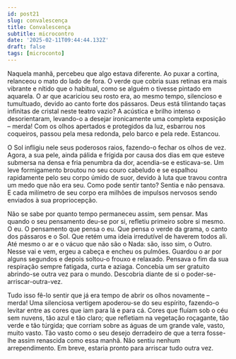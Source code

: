 ```yaml
---
id: post21
slug: convalescença
title: Convalescença
subtitle: microcontro
date: '2025-02-11T09:44:44.132Z'
draft: false
tags: [microconto]
---
```

Naquela manhã, percebeu que algo estava diferente. 
Ao puxar a cortina, relanceou o mato do lado de fora. O verde 
que cobria suas retinas era mais vibrante e nítido que o habitual, 
como se alguém o tivesse pintado em aquarela. O ar que acariciou 
seu rosto era, ao mesmo tempo, silencioso e tumultuado, devido ao 
canto forte dos pássaros. Deus está tilintando taças infinitas de cristal
neste teatro vazio? A acústica e brilho intenso o desorientaram,
levando-o a desejar ironicamente uma completa exposição – merda! 
Com os olhos apertados e protegidos da luz, esbarrou nos 
coqueiros, passou pela mesa redonda, pelo barco e pela rede. Estancou.

O Sol infligiu nele seus poderosos raios, fazendo-o fechar os olhos de vez. 
Agora, a sua pele, ainda pálida e frígida por causa dos 
dias em que esteve submersa na densa e fria penumbra da dor, acendia-se e esticava-se. 
Um leve formigamento broutou no seu couro cabeludo e se espalhou rapidamente
pelo seu corpo úmido de suor, devido à luta que travou contra um medo que
não era seu. Como pode sentir tanto? Sentia e não pensava. 
E cada milímetro de seu corpo era milhões de impulsos 
nervosos sendo enviados à sua propriocepção. 

Não se sabe por quanto tempo permaneceu assim, sem pensar.
Mas quando o seu pensamento deu-se por si, refletiu primeiro sobre si mesmo. 
O eu. O pensamento que pensa o eu. Que pensa o verde da grama, 
o canto dos pássaros e o Sol. Que retém uma ideia irredutível de haverem todos ali. 
Até mesmo o ar e o vácuo que não são o Nada: são, isso sim, o Outro. 
Nesse vai e vem, ergeu a cabeça e encheu os pulmões. 
Guardou o ar por alguns segundos e depois soltou-o frouxo e relaxado.
Pensava o fim da sua respiração sempre fatigada, curta e aziaga.
Concebia um ser gratuito abrindo-se outra vez para o mundo. Descobria 
diante de si o poder-se-arriscar-outra-vez.

Tudo isso fê-lo sentir que já era tempo de abrir os olhos novamente – merda! 
Uma silenciosa vertigem apoderou-se do seu espírito, 
fazendo-o levitar entre as cores que iam para lá e para cá. 
Cores que fluíam sob o céu sem nuvens, tão azul e tão claro; que refletiam na
vegetação roçagante, tão verde e tão túrgida; que
corriam sobre as águas de um grande vale, vasto, muito vasto. 
Tão vasto como o seu desejo derradeiro de que a terra fosse-lhe assim 
renascida como essa manhã. Não sentiu nenhum arrependimento.
Em breve, estaria pronto para arriscar tudo outra vez.